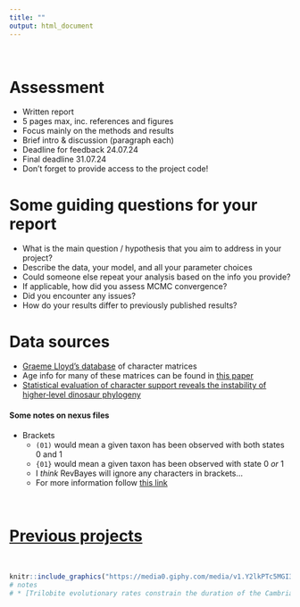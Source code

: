 ```yaml
---
title: ""
output: html_document
---
```


\

# Assessment

* Written report 
* 5 pages max, inc. references and figures
* Focus mainly on the methods and results 
* Brief intro & discussion (paragraph each)
* Deadline for feedback 24.07.24
* Final deadline 31.07.24
* Don't forget to provide access to the project code!


# Some guiding questions for your report

* What is the main question / hypothesis that you aim to address in your project?
* Describe the data, your model, and all your parameter choices
* Could someone else repeat your analysis based on the info you provide?
* If applicable, how did you assess MCMC convergence?
* Did you encounter any issues?
* How do your results differ to previously published results?

# Data sources

* [Graeme Lloyd’s database](http://www.graemetlloyd.com/matr.html) of character matrices
* Age info for many of these matrices can be found in [this paper](https://royalsocietypublishing.org/doi/full/10.1098/rsbl.2018.0263)
* [Statistical evaluation of character support reveals the instability of higher‐level dinosaur phylogeny](https://www.nature.com/articles/s41598-023-35784-3)


#### Some notes on nexus files

* Brackets
  * `(01)` would mean a given taxon has been observed with both states 0 and 1
  * `{01}` would mean a given taxon has been observed with state 0 *or* 1
  * I *think* RevBayes will ignore any characters in brackets...
  * For more information follow [this link](http://informatics.nescent.org/w/images/8/8b/NEXUS_Final.pdf)

\

# [Previous projects](previous_projects.html)
  
\

```r
knitr::include_graphics("https://media0.giphy.com/media/v1.Y2lkPTc5MGI3NjExNXFpOTVsNWxlZ2k4dXdicDk4cTZqNmdqMGluZm83YnBocml1a3ZtMCZlcD12MV9pbnRlcm5hbF9naWZfYnlfaWQmY3Q9Zw/ekwEeLxb7G4DW44YaK/giphy.gif")
# notes
# * [Trilobite evolutionary rates constrain the duration of the Cambrian explosion](https://www.pnas.org/doi/10.1073/pnas.1819366116)
```


